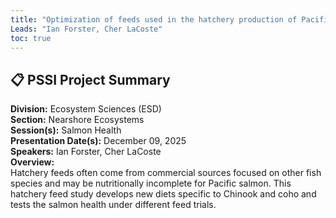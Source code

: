 ```yaml
---
title: "Optimization of feeds used in the hatchery production of Pacific Salmon."
Leads: "Ian Forster, Cher LaCoste"
toc: true
---
```


## 📋 PSSI Project Summary

**Division:** Ecosystem Sciences (ESD)  
**Section:** Nearshore Ecosystems  
**Session(s):** Salmon Health  
**Presentation Date(s):** December 09, 2025  
**Speakers:** Ian Forster, Cher LaCoste  
**Overview:**  
Hatchery feeds often come from commercial sources focused on other fish species and may be nutritionally incomplete for Pacific salmon. This hatchery feed study develops new diets specific to Chinook and coho and tests the salmon health under different feed trials.   

